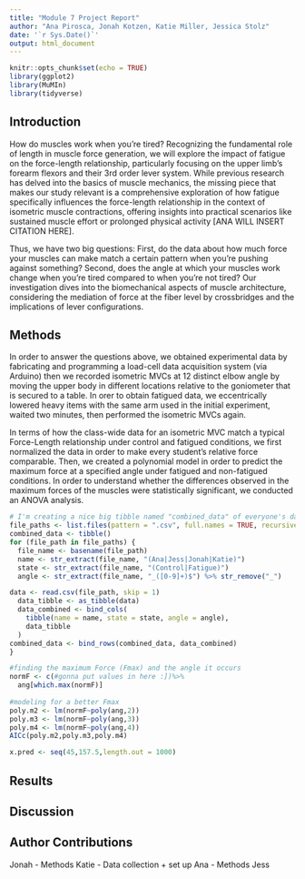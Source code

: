 ```yaml
---
title: "Module 7 Project Report"
author: "Ana Pirosca, Jonah Kotzen, Katie Miller, Jessica Stolz"
date: '`r Sys.Date()`'
output: html_document
---
```


```r
knitr::opts_chunk$set(echo = TRUE)
library(ggplot2)
library(MuMIn)
library(tidyverse)
```

## Introduction
How do muscles work when you're tired? Recognizing the fundamental role of length in muscle force generation, we will explore the impact of fatigue on the force-length relationship, particularly focusing on the upper limb's forearm flexors and their 3rd order lever system. While previous research has delved into the basics of muscle mechanics, the missing piece that makes our study relevant is a comprehensive exploration of how fatigue specifically influences the force-length relationship in the context of isometric muscle contractions, offering insights into practical scenarios like sustained muscle effort or prolonged physical activity [ANA WILL INSERT CITATION HERE].

Thus, we have two big questions: First, do the data about how much force your muscles can make match a certain pattern when you're pushing against something? Second, does the angle at which your muscles work change when you're tired compared to when you're not tired? Our investigation dives into the biomechanical aspects of muscle architecture, considering the mediation of force at the fiber level by crossbridges and the implications of lever configurations. 

## Methods
In order to answer the questions above, we obtained experimental data by fabricating and programming a load-cell data acquisition system (via Arduino) then we recorded isometric MVCs at 12 distinct elbow angle by moving the upper body in different locations relative to the goniometer that is secured to a table. In orer to obtain fatigued data, we eccentrically lowered heavy items with the same arm used in the initial experiment, waited two minutes, then performed the isometric MVCs again. 

In terms of how the class-wide data for an isometric MVC match a typical Force-Length relationship under control and fatigued conditions, we first normalized the data in order to make every student's relative force comparable. Then, we created a polynomial model in order to predict the maximum force at a specified angle under fatigued and non-fatigued conditions. In order to understand whether the differences observed in the maximum forces of the muscles were statistically significant, we conducted an ANOVA analysis.

```r
# I'm creating a nice big tibble named "combined_data" of everyone's data so it might be easier to use
file_paths <- list.files(pattern = ".csv", full.names = TRUE, recursive = TRUE)
combined_data <- tibble()
for (file_path in file_paths) {
  file_name <- basename(file_path)
  name <- str_extract(file_name, "(Ana|Jess|Jonah|Katie)")
  state <- str_extract(file_name, "(Control|Fatigue)")
  angle <- str_extract(file_name, "_([0-9]+)$") %>% str_remove("_")

data <- read.csv(file_path, skip = 1) 
  data_tibble <- as_tibble(data)  
  data_combined <- bind_cols(
    tibble(name = name, state = state, angle = angle),
    data_tibble
  )
combined_data <- bind_rows(combined_data, data_combined)
}
```

```r
#finding the maximum Force (Fmax) and the angle it occurs
normF <- c(#gonna put values in here :])%>%
  ang[which.max(normF)]
  
#modeling for a better Fmax
poly.m2 <- lm(normF~poly(ang,2)) 
poly.m3 <- lm(normF~poly(ang,3)) 
poly.m4 <- lm(normF~poly(ang,4))
AICc(poly.m2,poly.m3,poly.m4)

x.pred <- seq(45,157.5,length.out = 1000)
```


## Results

## Discussion

## Author Contributions
Jonah - Methods 
Katie - Data collection + set up 
Ana - Methods 
Jess 
